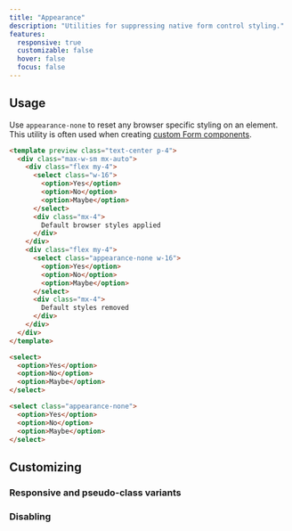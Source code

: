 ```yaml
---
title: "Appearance"
description: "Utilities for suppressing native form control styling."
features:
  responsive: true
  customizable: false
  hover: false
  focus: false
---
```




## Usage

Use `appearance-none` to reset any browser specific styling on an element. This utility is often used when creating [custom Form components](/docs/examples/forms).

```html
<template preview class="text-center p-4">
  <div class="max-w-sm mx-auto">
    <div class="flex my-4">
      <select class="w-16">
        <option>Yes</option>
        <option>No</option>
        <option>Maybe</option>
      </select>
      <div class="mx-4">
        Default browser styles applied
      </div>
    </div>
    <div class="flex my-4">
      <select class="appearance-none w-16">
        <option>Yes</option>
        <option>No</option>
        <option>Maybe</option>
      </select>
      <div class="mx-4">
        Default styles removed
      </div>
    </div>
  </div>
</template>

<select>
  <option>Yes</option>
  <option>No</option>
  <option>Maybe</option>
</select>

<select class="appearance-none">
  <option>Yes</option>
  <option>No</option>
  <option>Maybe</option>
</select>
```

## Customizing

### Responsive and pseudo-class variants

<Variants plugin="appearance" />

### Disabling

<Disabling plugin="appearance" />
